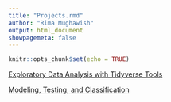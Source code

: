```yaml
---
title: "Projects.rmd"
author: "Rima Mughawish"
output: html_document
showpagemeta: false
---
```


```r
knitr::opts_chunk$set(echo = TRUE)
```

[Exploratory Data Analysis with Tidyverse Tools](/project1)

[Modeling, Testing, and Classification](/project2)
